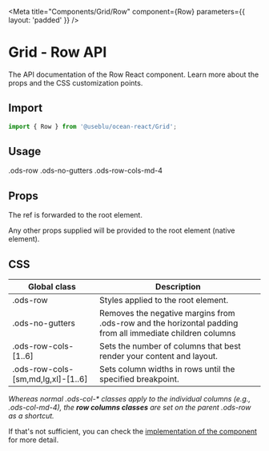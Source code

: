 
<Meta
  title="Components/Grid/Row"
  component={Row}
  parameters={{ layout: 'padded' }}
/>

# Grid - Row API

The API documentation of the Row React component. Learn more about the props and the CSS customization points.

## Import

```javascript
import { Row } from '@useblu/ocean-react/Grid';
```

## Usage

<Canvas withSource="open">
  <Story name="Usage">
    <Row noGutters md="4">
      .ods-row .ods-no-gutters .ods-row-cols-md-4
    </Row>
  </Story>
</Canvas>

## Props

<ArgsTable of="." />

The ref is forwarded to the root element.

Any other props supplied will be provided to the root element (native element).

## CSS

| Global class                       | Description                                                                                               |
| ---------------------------------- | --------------------------------------------------------------------------------------------------------- |
| .ods-row                           | Styles applied to the root element.                                                                       |
| .ods-no-gutters                    | Removes the negative margins from .ods-row and the horizontal padding from all immediate children columns |
| .ods-row-cols-[1..6]               | Sets the number of columns that best render your content and layout.                                      |
| .ods-row-cols-[sm,md,lg,xl]-[1..6] | Sets column widths in rows until the specified breakpoint.                                                |

_Whereas normal .ods-col-\* classes apply to the individual columns (e.g., .ods-col-md-4), the **row columns classes** are set on the parent .ods-row as a shortcut._

If that's not sufficient, you can check the [implementation of the component](https://github.com/ocean-ds/ocean-web/blob/master/packages/ocean-react/src/Grid/Row.tsx) for more detail.
